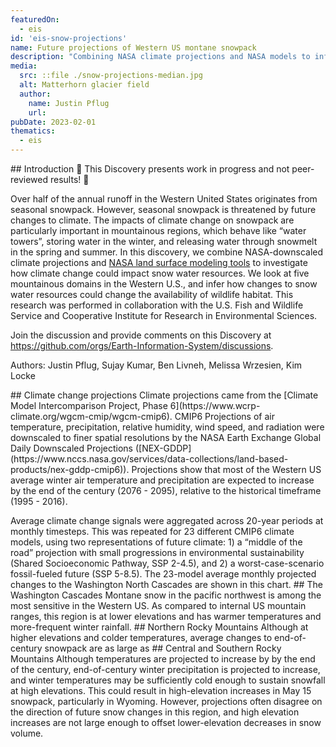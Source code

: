```yaml
---
featuredOn:
  - eis
id: 'eis-snow-projections'
name: Future projections of Western US montane snowpack
description: "Combining NASA climate projections and NASA models to infer the future state of snow water resources in the Rocky Mountains and North Cascades Mountain ranges"
media:
  src: ::file ./snow-projections-median.jpg
  alt: Matterhorn glacier field
  author:
    name: Justin Pflug
    url: 
pubDate: 2023-02-01
thematics:
  - eis
---
```

<Block>
  <Prose>
  ## Introduction
  🚧 This Discovery presents work in progress and not peer-reviewed results! 🚧

  Over half of the annual runoff in the Western United States originates from seasonal snowpack. However, seasonal snowpack is threatened by future changes to climate. The impacts of climate change on snowpack are particularly important in mountainous regions, which behave like “water towers”, storing water in the winter, and releasing water through snowmelt in the spring and summer. In this discovery, we combine NASA-downscaled climate projections and [NASA land surface modeling tools](https://lis.gsfc.nasa.gov/) to investigate how climate change could impact snow water resources. We look at five mountainous domains in the Western U.S., and infer how changes to snow water resources could change the availability of wildlife habitat. This research was performed in collaboration with the U.S. Fish and Wildlife Service and Cooperative Institute for Research in Environmental Sciences.

  Join the discussion and provide comments on this Discovery at https://github.com/orgs/Earth-Information-System/discussions.

  Authors: Justin Pflug, Sujay Kumar, Ben Livneh, Melissa Wrzesien, Kim Locke
  </Prose>
</Block>

<Block>
  <Prose>
  ## Climate change projections
   Climate projections came from the [Climate Model Intercomparison Project, Phase 6](https://www.wcrp-climate.org/wgcm-cmip/wgcm-cmip6). CMIP6 Projections of air temperature, precipitation, relative humidity, wind speed, and radiation were downscaled to finer spatial resolutions by the NASA Earth Exchange Global Daily Downscaled Projections ([NEX-GDDP](https://www.nccs.nasa.gov/services/data-collections/land-based-products/nex-gddp-cmip6)). Projections show that most of the Western US average winter air temperature and precipitation are expected to increase by the end of the century (2076 - 2095), relative to the historical timeframe (1995 - 2016).
  </Prose>
  <Figure>
    <Map
      datasetId='CMIP-winter-median-ta'
      layerId='CMIP245-winter-median-ta'
      dateTime='2085-02-14'
      zoom={4.5}
      center={[-113.,40.]}
      compareDateTime='2099-01-01'
    />
    <Caption
      attrAuthor='NASA'
      attrUrl='https://nasa.gov/'
    />
  </Figure>
  <Figure>
    <Map
      datasetId='CMIP-winter-median-pr'
      layerId='CMIP245-winter-median-pr'
      dateTime='2085-02-14'
      zoom={4.5}
      center={[-113.,40.]}
      compareDateTime='2099-01-01'
    />
    <Caption
      attrAuthor='NASA'
      attrUrl='https://nasa.gov/'
    />
  </Figure>
</Block>

<Block>
   <Figure>
    <Chart
      dataPath={new URL('./CSCD_projected_ta_historicalOnly.csv', import.meta.url).href}
      dateFormat="%Y-%m"
      idKey='Projection'
      xKey='Date'
      yKey='Air Temperature[C]'
      yAxisLabel='Air temperature [C]'
    />
   </Figure>
   <Prose>
    Average climate change signals were aggregated across 20-year periods at monthly timesteps. This was repeated for 23 different CMIP6 climate models, using two representations of future climate: 1) a “middle of the road” projection with small progressions in environmental sustainability (Shared Socioeconomic Pathway, SSP 2-4.5), and 2) a worst-case-scenario fossil-fueled future (SSP 5-8.5). The 23-model average monthly projected changes to the Washington North Cascades are shown in this chart.
   </Prose>
</Block>

<ScrollytellingBlock>
  <Chapter
    center={[-119.70,48.40]}
    zoom={7.5}
    datasetId='snow-projections-diff'
    layerId='snow-projections-diff-scenario-245'
    datetime='2077-05-01'
  >
    ## The Washington Cascades
    Montane snow in the pacific northwest is among the most sensitive in the Western US. As compared to internal US mountain ranges, this region is at lower elevations and has warmer temperatures and more-frequent winter rainfall.<STATS> 
  </Chapter>
  <Chapter
    center={[-114.80,47.40]}
    zoom={6.5}
    datasetId='snow-projections-diff'
    layerId='snow-projections-diff-scenario-245'
    datetime='2077-05-01'
  >
    ## Northern Rocky Mountains
    Although at higher elevations and colder temperatures, average changes to end-of-century snowpack are as large as <STATS>
  </Chapter>
  <Chapter
    center={[-108.90,40.70]}
    zoom={5.5}
    datasetId='snow-projections-diff'
    layerId='snow-projections-diff-scenario-245'
    datetime='2077-05-01'
  >
    ## Central and Southern Rocky Mountains
    Although temperatures are projected to increase by <STAT> by the end of the century, end-of-century winter precipitation is projected to increase, and winter temperatures may be sufficiently cold enough to sustain snowfall at high elevations. This could result in high-elevation increases in May 15 snowpack, particularly in Wyoming. However, projections often disagree on the direction of future snow changes in this region, and high elevation increases are not large enough to offset lower-elevation decreases in snow volume.  
  </Chapter>
</ScrollytellingBlock> 
<Block>
   <Figure>
    <Chart
      dataPath={new URL('./noRocky_west_hab.csv', import.meta.url).href}
      idKey='Period'
      xKey='Percent-change'
      yKey='Elevation'
      yAxisLabel='Elevation [m]'
      xAxisLabel='Percent-change [%]'
    />
   </Figure>
</Block>  
